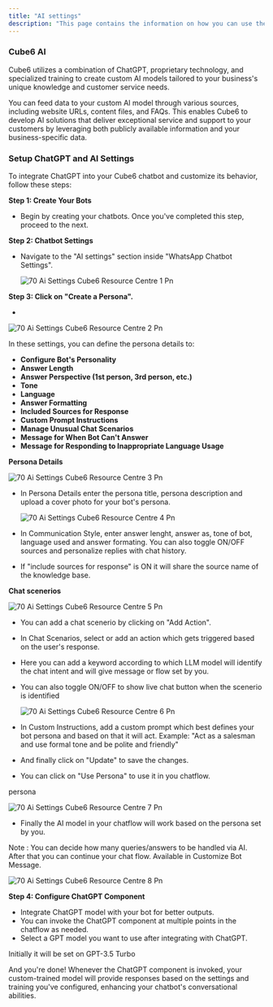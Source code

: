 ```yaml
---
title: "AI settings"
description: "This page contains the information on how you can use the  Cube6 AI to enhance your chatbot capabilities."
---
```


### Cube6 AI

Cube6 utilizes a combination of ChatGPT, proprietary technology, and specialized training to create custom AI models tailored to your business's unique knowledge and customer service needs.

You can feed data to your custom AI model through various sources, including website URLs, content files, and FAQs. This enables  Cube6 to develop AI solutions that deliver exceptional service and support to your customers by leveraging both publicly available information and your business-specific data.

### **Setup ChatGPT and AI Settings**

To integrate ChatGPT into your  Cube6 chatbot and customize its behavior, follow these steps:

**Step 1: Create Your Bots**

- Begin by creating your chatbots. Once you've completed this step, proceed to the next.

**Step 2: Chatbot Settings**

- Navigate to the "AI settings" section inside "WhatsApp Chatbot Settings".

  ![70 Ai Settings  Cube6 Resource Centre 1 Pn](/images/how-botpenguin-works/telegram-ai-setting/70.ai_settings__Cube6_resource_centre-1.png)

**Step 3: Click on "Create a Persona".**

- 

![70 Ai Settings  Cube6 Resource Centre 2 Pn](/images/how-botpenguin-works/telegram-ai-setting/70.ai_settings__Cube6_resource_centre-2.png)

In these settings, you can define the persona details to:

- **Configure Bot's Personality**
- **Answer Length**
- **Answer Perspective (1st person, 3rd person, etc.)**
- **Tone**
- **Language**
- **Answer Formatting**
- **Included Sources for Response**
- **Custom Prompt Instructions**
- **Manage Unusual Chat Scenarios**
- **Message for When Bot Can't Answer**
- **Message for Responding to Inappropriate Language Usage**

**Persona Details**

![70 Ai Settings  Cube6 Resource Centre 3 Pn](/images/how-botpenguin-works/telegram-ai-setting/70.ai_settings__Cube6_resource_centre-3.png)

- In Persona Details enter the persona title, persona description and upload a cover photo for your bot's persona.

  ![70 Ai Settings  Cube6 Resource Centre 4 Pn](/images/how-botpenguin-works/telegram-ai-setting/70.ai_settings__Cube6_resource_centre-4.png)
- In Communication Style, enter answer lenght, answer as, tone of bot, language used and answer formating. You can also toggle ON/OFF sources and personalize replies with chat history.
- If "include sources for response" is ON it will share the source name of the knowledge base.

**Chat scenerios**

![70 Ai Settings  Cube6 Resource Centre 5 Pn](/images/how-botpenguin-works/telegram-ai-setting/70.ai_settings__Cube6_resource_centre-5.png)

- You can add a chat scenerio by clicking on "Add Action".
- In Chat Scenarios, select or add an action which gets triggered based on the user's response.
- Here you can add a keyword according to which LLM model will identify the chat intent and will give message or flow set by you.
- You can also toggle ON/OFF to show live chat button when the scenerio is identified

  ![70 Ai Settings  Cube6 Resource Centre 6 Pn](/images/how-botpenguin-works/telegram-ai-setting/70.ai_settings__Cube6_resource_centre-6.png)
- In Custom Instructions, add a custom prompt which best defines your bot persona and based on that it will act. Example: "Act as a salesman and use formal tone and be polite and friendly"
- And finally click on "Update" to save the changes.
- You can click on "Use Persona" to use it in you chatflow.

persona

![70 Ai Settings  Cube6 Resource Centre 7 Pn](/images/how-botpenguin-works/telegram-ai-setting/70.ai_settings__Cube6_resource_centre-7.png)

- Finally the AI model in your chatflow will work based on the persona set by you.

Note : You can decide how many queries/answers to be handled via AI. After that you can continue your chat flow. Available in Customize Bot Message.

![70 Ai Settings  Cube6 Resource Centre 8 Pn](/images/how-botpenguin-works/telegram-ai-setting/70.ai_settings__Cube6_resource_centre-8.png)

**Step 4: Configure ChatGPT Component**

- Integrate ChatGPT model with your bot for better outputs.
- You can invoke the ChatGPT component at multiple points in the chatflow as needed.
- Select a GPT model you want to use after integrating with ChatGPT.

<Info>
  Initially it will be set on GPT-3.5 Turbo
</Info>

And you're done\! Whenever the ChatGPT component is invoked, your custom-trained model will provide responses based on the settings and training you've configured, enhancing your chatbot's conversational abilities.